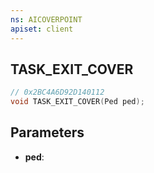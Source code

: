 ```yaml
---
ns: AICOVERPOINT
apiset: client
---
```

## TASK_EXIT_COVER

```c
// 0x2BC4A6D92D140112
void TASK_EXIT_COVER(Ped ped);
```


## Parameters
* **ped**: